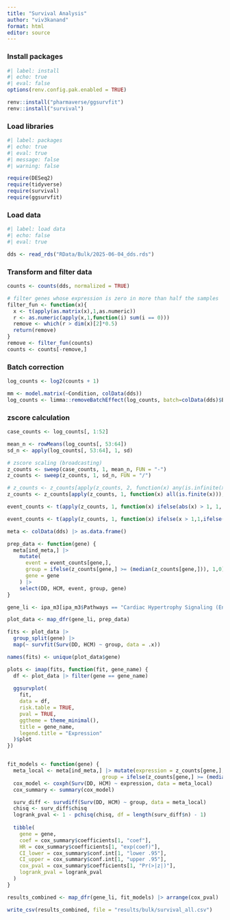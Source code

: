 ```yaml
---
title: "Survival Analysis"
author: "viv3kanand"
format: html
editor: source
---
```


### Install packages

```r
#| label: install
#| echo: true
#| eval: false
options(renv.config.pak.enabled = TRUE)

renv::install("pharmaverse/ggsurvfit")
renv::install("survival")

```

### Load libraries

```r
#| label: packages
#| echo: true
#| eval: true
#| message: false
#| warning: false

require(DESeq2)
require(tidyverse)
require(survival)
require(ggsurvfit)
```

### Load data

```r
#| label: load data
#| echo: false
#| eval: true

dds <- read_rds("RData/Bulk/2025-06-04_dds.rds")
```

### Transform and filter data

```r
counts <- counts(dds, normalized = TRUE)

# filter genes whose expression is zero in more than half the samples
filter_fun <- function(x){
  x <- t(apply(as.matrix(x),1,as.numeric))
  r <- as.numeric(apply(x,1,function(i) sum(i == 0)))
  remove <- which(r > dim(x)[2]*0.5)
  return(remove)
}
remove <- filter_fun(counts)
counts <- counts[-remove,]
```

### Batch correction

```r
log_counts <- log2(counts + 1)

mm <- model.matrix(~Condition, colData(dds))
log_counts <- limma::removeBatchEffect(log_counts, batch=colData(dds)$Batch, design=mm)
```

### zscore calculation

```r
case_counts <- log_counts[, 1:52]

mean_n <- rowMeans(log_counts[, 53:64])
sd_n <- apply(log_counts[, 53:64], 1, sd)

# zscore scaling (broadcasting)
z_counts <- sweep(case_counts, 1, mean_n, FUN = "-")
z_counts <- sweep(z_counts, 1, sd_n, FUN = "/")

# z_counts <- z_counts[apply(z_counts, 2, function(x) any(is.infinite(x))),]
z_counts <- z_counts[apply(z_counts, 1, function(x) all(is.finite(x))), ]
```


```r
event_counts <- t(apply(z_counts, 1, function(x) ifelse(abs(x) > 1, 1, 0)))

event_counts <- t(apply(z_counts, 1, function(x) ifelse(x > 1,1,ifelse(x < -1,2,0))))

```


```r
meta <- colData(dds) |> as.data.frame()
```


```r
prep_data <- function(gene) {
  meta[ind_meta,] |> 
    mutate(
      event = event_counts[gene,],
      group = ifelse(z_counts[gene,] >= (median(z_counts[gene,])), 1,0),
      gene = gene
    ) |> 
    select(DD, HCM, event, group, gene)
}

gene_li <- ipa_m3[ipa_m3$Pathways == "Cardiac Hypertrophy Signaling (Enhanced)",]$Molecules |> strsplit(",") |> unlist()

plot_data <- map_dfr(gene_li, prep_data)

fits <- plot_data |> 
  group_split(gene) |> 
  map(~ survfit(Surv(DD, HCM) ~ group, data = .x))

names(fits) <- unique(plot_data$gene)

plots <- imap(fits, function(fit, gene_name) {
  df <- plot_data |> filter(gene == gene_name)
  
  ggsurvplot(
    fit,
    data = df,
    risk.table = TRUE,
    pval = TRUE,
    ggtheme = theme_minimal(),
    title = gene_name,
    legend.title = "Expression"
  )$plot
})


fit_models <- function(gene) {
  meta_local <- meta[ind_meta,] |> mutate(expression = z_counts[gene,],
                               group = ifelse(z_counts[gene,] >= (median(z_counts[gene,])), 1,0))
  cox_model <- coxph(Surv(DD, HCM) ~ expression, data = meta_local)
  cox_summary <- summary(cox_model)

  surv_diff <- survdiff(Surv(DD, HCM) ~ group, data = meta_local)
  chisq <- surv_diff$chisq
  logrank_pval <- 1 - pchisq(chisq, df = length(surv_diff$n) - 1)
  
  tibble(
    gene = gene,
    coef = cox_summary$coefficients[1, "coef"],
    HR = cox_summary$coefficients[1, "exp(coef)"],
    CI_lower = cox_summary$conf.int[1, "lower .95"],
    CI_upper = cox_summary$conf.int[1, "upper .95"],
    cox_pval = cox_summary$coefficients[1, "Pr(>|z|)"],
    logrank_pval = logrank_pval
  )
}

results_combined <- map_dfr(gene_li, fit_models) |> arrange(cox_pval)

write_csv(results_combined, file = "results/bulk/survival_all.csv")

```

































